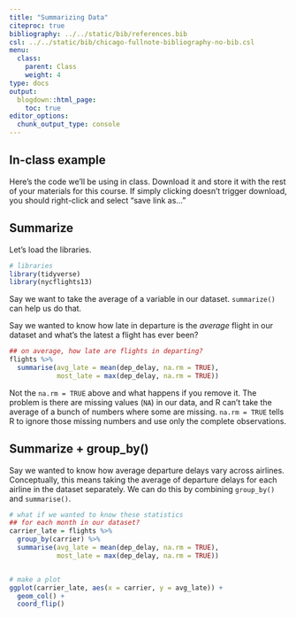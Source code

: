 ```yaml
---
title: "Summarizing Data"
citeproc: true
bibliography: ../../static/bib/references.bib
csl: ../../static/bib/chicago-fullnote-bibliography-no-bib.csl
menu: 
  class:
    parent: Class
    weight: 4
type: docs
output:
  blogdown::html_page:
    toc: true
editor_options: 
  chunk_output_type: console
---
```





## In-class example


Here's the code we'll be using in class. Download it and store it with the rest of your materials for this course. If simply clicking doesn't trigger download, you should right-click and select "save link as..."




## Summarize


Let's load the libraries.

```r
# libraries
library(tidyverse)
library(nycflights13)
```


Say we want to take the average of a variable in our dataset. `summarize()` can help us do that.


Say we wanted to know how late in departure is the *average* flight in our dataset and what's the latest a flight has ever been?

```r
## on average, how late are flights in departing?
flights %>%
  summarise(avg_late = mean(dep_delay, na.rm = TRUE),
            most_late = max(dep_delay, na.rm = TRUE))
```


Not the `na.rm = TRUE` above and what happens if you remove it. The problem is there are missing values (`NA`) in our data, and R can't take the average of a bunch of numbers where some are missing. `na.rm = TRUE` tells R to ignore those missing numbers and use only the complete observations.


## Summarize + group_by()


Say we wanted to know how average departure delays vary across airlines. Conceptually, this means taking the average of departure delays for each airline in the dataset separately. We can do this by combining `group_by()` and `summarise()`.


```r
# what if we wanted to know these statistics
## for each month in our dataset?
carrier_late = flights %>%
  group_by(carrier) %>%
  summarise(avg_late = mean(dep_delay, na.rm = TRUE),
            most_late = max(dep_delay, na.rm = TRUE))


# make a plot
ggplot(carrier_late, aes(x = carrier, y = avg_late)) +
  geom_col() +
  coord_flip()
```
